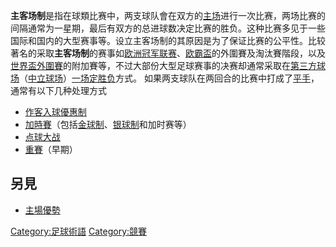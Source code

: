 {{noteTA|G1=football}}
{{wwv|area=足球}}
{{About|體育賽事制度|澳洲的一部電視劇|主客場}}
'''主客场制'''是指在球類比赛中，两支球队會在双方的[[主场|主场]]进行一次比赛，两场比赛的间隔通常为一星期，最后有双方的总进球数决定比赛的胜负。这种比赛多见于一些国际和国内的大型赛事等。设立主客场制的其原因是为了保证比赛的公平性。比较著名的采取'''主客场制'''的赛事如[[欧洲冠军联赛|欧洲冠军联赛]]、[[欧霸盃|欧霸盃]]的外圍賽及淘汰賽階段，以及[[世界盃外圍賽|世界盃外圍賽]]的附加賽等，不过大部份大型足球赛事的决赛却通常采取在[[第三方球场|第三方球场]]（[[中立球场|中立球场]]）[[一场定胜负|一场定胜负]]方式。
如果两支球队在两回合的比赛中打成了[[平手|平手]]，通常有以下几种处理方式

*[[作客入球優惠制|作客入球優惠制]]
*[[加時賽|加時賽]]（包括[[金球制|金球制]]、[[银球制|银球制]]和加时赛等）
*[[点球大战|点球大战]]
*[[重賽|重賽]]（早期）

==另見==
* [[主場優勢|主場優勢]]

[[Category:足球術語|Category:足球術語]]
[[Category:競賽|Category:競賽]]

{{足球小作品}}
